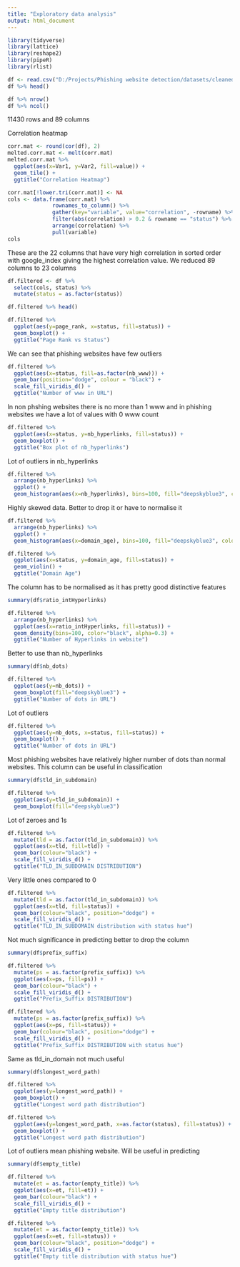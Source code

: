 ```yaml
---
title: "Exploratory data analysis"
output: html_document
---
```


```r
library(tidyverse)
library(lattice)
library(reshape2)
library(pipeR)
library(rlist)
```

```r
df <- read.csv("D:/Projects/Phishing website detection/datasets/cleaned_dataset.csv")
df %>% head()
```
```r
df %>% nrow()
df %>% ncol()
```
11430 rows and 89 columns

Correlation heatmap

```r
corr.mat <- round(cor(df), 2)
melted.corr.mat <- melt(corr.mat)
melted.corr.mat %>% 
  ggplot(aes(x=Var1, y=Var2, fill=value)) +
  geom_tile() + 
  ggtitle("Correlation Heatmap")
```
```r
corr.mat[!lower.tri(corr.mat)] <- NA 
cols <- data.frame(corr.mat) %>%
              rownames_to_column() %>%
              gather(key="variable", value="correlation", -rowname) %>%
              filter(abs(correlation) > 0.2 & rowname == "status") %>% 
              arrange(correlation) %>% 
              pull(variable)
cols
```
These are the 22 columns that have very high correlation in sorted order with google_index giving the highest correlation value. We reduced 89 columns to 23 columns

```r
df.filtered <- df %>% 
  select(cols, status) %>% 
  mutate(status = as.factor(status))

df.filtered %>% head()
```

```r
df.filtered %>% 
  ggplot(aes(y=page_rank, x=status, fill=status)) +
  geom_boxplot() + 
  ggtitle("Page Rank vs Status")
```
We can see that phishing websites have few outliers

```r
df.filtered %>% 
  ggplot(aes(x=status, fill=as.factor(nb_www))) +
  geom_bar(position="dodge", colour = "black") +
  scale_fill_viridis_d() + 
  ggtitle("Number of www in URL")
```
In non phshing websites there is no more than 1 www and in phishing websites we have a lot of values with 0  www count

```r
df.filtered %>% 
  ggplot(aes(x=status, y=nb_hyperlinks, fill=status)) +
  geom_boxplot() + 
  ggtitle("Box plot of nb_hyperlinks")
```
Lot of outliers in nb_hyperlinks

```r
df.filtered %>% 
  arrange(nb_hyperlinks) %>% 
  ggplot() +
  geom_histogram(aes(x=nb_hyperlinks), bins=100, fill="deepskyblue3", color="black")
```
Highly skewed data. Better to drop it or have to normalise it

```r
df.filtered %>% 
  arrange(nb_hyperlinks) %>% 
  ggplot() +
  geom_histogram(aes(x=domain_age), bins=100, fill="deepskyblue3", color="black")
```

```r
df.filtered %>% 
  ggplot(aes(x=status, y=domain_age, fill=status)) +
  geom_violin() + 
  ggtitle("Domain Age")
```

The column has to be normalised as it has pretty good distinctive features

```r
summary(df$ratio_intHyperlinks)
```
```r
df.filtered %>% 
  arrange(nb_hyperlinks) %>% 
  ggplot(aes(x=ratio_intHyperlinks, fill=status)) +
  geom_density(bins=100, color="black", alpha=0.3) +
  ggtitle("Number of Hyperlinks in website")
```
Better to use than nb_hyperlinks

```r
summary(df$nb_dots)
```
```r
df.filtered %>% 
  ggplot(aes(y=nb_dots)) +
  geom_boxplot(fill="deepskyblue3") + 
  ggtitle("Number of dots in URL")
```

Lot of outliers

```r
df.filtered %>% 
  ggplot(aes(y=nb_dots, x=status, fill=status)) +
  geom_boxplot() + 
  ggtitle("Number of dots in URL")
```

Most phishing websites have relatively higher number of dots than normal websites. This column can be useful in classification

```r
summary(df$tld_in_subdomain)
```
```r
df.filtered %>% 
  ggplot(aes(y=tld_in_subdomain)) +
  geom_boxplot(fill="deepskyblue3")
```
Lot of zeroes and 1s

```r
df.filtered %>% 
  mutate(tld = as.factor(tld_in_subdomain)) %>% 
  ggplot(aes(x=tld, fill=tld)) +
  geom_bar(colour="black") +
  scale_fill_viridis_d() +
  ggtitle("TLD_IN_SUBDOMAIN DISTRIBUTION")
```
Very little ones compared to 0

```r
df.filtered %>% 
  mutate(tld = as.factor(tld_in_subdomain)) %>% 
  ggplot(aes(x=tld, fill=status)) +
  geom_bar(colour="black", position="dodge") +
  scale_fill_viridis_d() +
  ggtitle("TLD_IN_SUBDOMAIN distribution with status hue")
```
Not much significance in predicting better to drop the column

```r
summary(df$prefix_suffix)
```

```r
df.filtered %>% 
  mutate(ps = as.factor(prefix_suffix)) %>% 
  ggplot(aes(x=ps, fill=ps)) +
  geom_bar(colour="black") +
  scale_fill_viridis_d() +
  ggtitle("Prefix_Suffix DISTRIBUTION")
```
```r
df.filtered %>% 
  mutate(ps = as.factor(prefix_suffix)) %>% 
  ggplot(aes(x=ps, fill=status)) +
  geom_bar(colour="black", position="dodge") +
  scale_fill_viridis_d() +
  ggtitle("Prefix_Suffix DISTRIBUTION with status hue")
```
Same as tld_in_domain not much useful

```r
summary(df$longest_word_path)
```
```r
df.filtered %>% 
  ggplot(aes(y=longest_word_path)) +
  geom_boxplot() +
  ggtitle("Longest word path distribution")
```
```r
df.filtered %>% 
  ggplot(aes(y=longest_word_path, x=as.factor(status), fill=status)) +
  geom_boxplot() +
  ggtitle("Longest word path distribution") 
```
Lot of outliers mean phishing website. Will be useful in predicting

```r
summary(df$empty_title)
```
```r
df.filtered %>% 
  mutate(et = as.factor(empty_title)) %>%
  ggplot(aes(x=et, fill=et)) +
  geom_bar(colour="black") +
  scale_fill_viridis_d() +
  ggtitle("Empty title distribution")
```
```r
df.filtered %>% 
  mutate(et = as.factor(empty_title)) %>%
  ggplot(aes(x=et, fill=status)) +
  geom_bar(colour="black", position="dodge") +
  scale_fill_viridis_d() +
  ggtitle("Empty title distribution with status hue")
```

